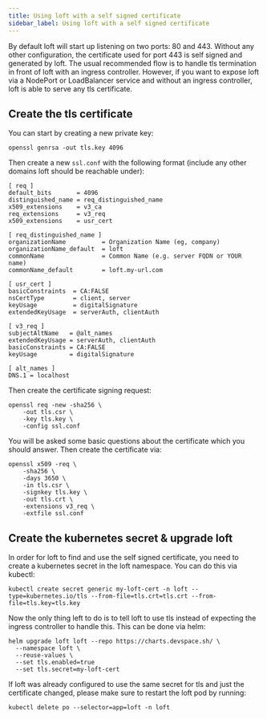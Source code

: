 ```yaml
---
title: Using loft with a self signed certificate
sidebar_label: Using loft with a self signed certificate
---
```


By default loft will start up listening on two ports: 80 and 443. Without any other configuration, the certificate used for port 443 is self signed and generated by loft.
The usual recommended flow is to handle tls termination in front of loft with an ingress controller.
However, if you want to expose loft via a NodePort or LoadBalancer service and without an ingress controller, loft is able to serve any tls certificate.

## Create the tls certificate

You can start by creating a new private key:
```
openssl genrsa -out tls.key 4096
```

Then create a new `ssl.conf` with the following format (include any other domains loft should be reachable under):
```
[ req ]
default_bits       = 4096
distinguished_name = req_distinguished_name
x509_extensions    = v3_ca
req_extensions     = v3_req
x509_extensions    = usr_cert

[ req_distinguished_name ]
organizationName          = Organization Name (eg, company)
organizationName_default  = loft
commonName                = Common Name (e.g. server FQDN or YOUR name)
commonName_default        = loft.my-url.com

[ usr_cert ]
basicConstraints  = CA:FALSE
nsCertType        = client, server
keyUsage          = digitalSignature
extendedKeyUsage  = serverAuth, clientAuth

[ v3_req ]
subjectAltName   = @alt_names
extendedKeyUsage = serverAuth, clientAuth
basicConstraints = CA:FALSE
keyUsage         = digitalSignature

[ alt_names ]
DNS.1 = localhost
```

Then create the certificate signing request:
```
openssl req -new -sha256 \
    -out tls.csr \
    -key tls.key \
    -config ssl.conf
```

You will be asked some basic questions about the certificate which you should answer.
Then create the certificate via:

```
openssl x509 -req \
    -sha256 \
    -days 3650 \
    -in tls.csr \
    -signkey tls.key \
    -out tls.crt \
    -extensions v3_req \
    -extfile ssl.conf
```

## Create the kubernetes secret & upgrade loft

In order for loft to find and use the self signed certificate, you need to create a kubernetes secret in the loft namespace. You can do this via kubectl:
```
kubectl create secret generic my-loft-cert -n loft --type=kubernetes.io/tls --from-file=tls.crt=tls.crt --from-file=tls.key=tls.key
```

Now the only thing left to do is to tell loft to use tls instead of expecting the ingress controller to handle this. This can be done via helm:
```
helm upgrade loft loft --repo https://charts.devspace.sh/ \
  --namespace loft \
  --reuse-values \
  --set tls.enabled=true
  --set tls.secret=my-loft-cert
```

If loft was already configured to use the same secret for tls and just the certificate changed, please make sure to restart the loft pod by running:
```
kubectl delete po --selector=app=loft -n loft
```